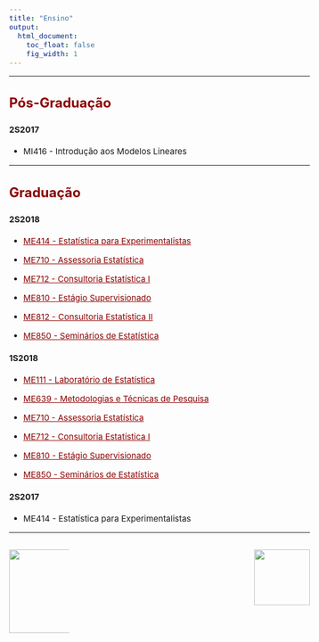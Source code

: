 ```yaml
---
title: "Ensino"
output:
  html_document:
    toc_float: false
    fig_width: 1
---
```


<style type="text/css">
.nav.navbar-nav.navbar-right a {
    color: white;
}
.navbar {
  background-color:maroon;
  border-color:black;
  icon-color:white;
}
.navbar-brand {
color:black!important;
}
body{ /* Normal  */
      font-size: 15px;
  }
h1.title {
  font-size: 32px;
}
h3 { /* Header 3 */
  font-size: 24px;
  color: DarkRed;
}
</style>

<style>
a:link {
    color: darkred;
}
a:visited {
    color: blue;
}
a:hover {
    color: blue;
}
.column-f1{
  float: left;
  width: 20%;
  text-align: left;
}
.column-f2{
  float: right;
  width: 20%;
  text-align: right;
}
</style>

----

### **Pós-Graduação**

#### 2S2017

- MI416 - Introdução aos Modelos Lineares 
</br>

----

### **Graduação**

#### 2S2018

- [ME414 - Estatística para Experimentalistas](me414.html)
</br>

- [ME710 - Assessoria Estatística](Disciplinas/EmentaME710_2S2018.pdf)
</br>

- [ME712 -  Consultoria Estatística I](Disciplinas/EmentaME712e812_2S2018.pdf)
</br>

- [ME810 - Estágio Supervisionado](Disciplinas/EmentaME810_2S2018.pdf)
</br>

- [ME812 -  Consultoria Estatística II](Disciplinas/EmentaME712e812_2S2018.pdf)
</br>

- [ME850 - Seminários de Estatística](Disciplinas/EmentaME850_2S2018.pdf)
</br>

#### 1S2018

- [ME111 - Laboratório de Estatística](me111.html)
</br>

- [ME639 -  Metodologias e Técnicas de Pesquisa](me639.html)
</br>

- [ME710 - Assessoria Estatística](Disciplinas/EmentaME710_1s2018.pdf)
</br>

- [ME712 -  Consultoria Estatística I](Disciplinas/EmentaME712_1s2018.pdf)
</br>

- [ME810 - Estágio Supervisionado](Disciplinas/EmentaME810_1s2018.pdf)
</br>

- [ME850 - Seminários de Estatística](Disciplinas/EmentaME850_1s2018.pdf)
</br>

#### 2S2017

- ME414 - Estatística para Experimentalistas
</br>

----

<div id="footer">
<p>
<div class="column-f1">
![](imagens/logo-unicamp1.png){width=150px}
</div>
<div class="column-f2">
![](imagens/logoimecc1.png){width=100px}
</div>
</p>
</div>